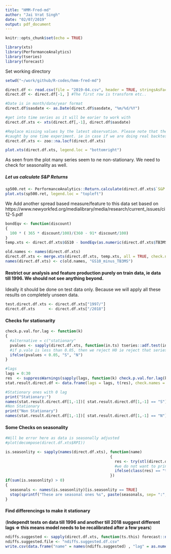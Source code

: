 ```yaml
---
title: "HMM-Fred-md"
author: "Jai Vrat Singh"
date: "02/07/2019"
output: pdf_document
---
```


```r
knitr::opts_chunk$set(echo = TRUE)
```


```r
library(xts)
library(PerformanceAnalytics)
library(tseries)
library(forecast)
```

Set working directory

```r
setwd("~/work/github/R-codes/hmm-fred-md")

direct.df <- read.csv(file = "2019-04.csv", header = TRUE, stringsAsFactors = FALSE, check.names = FALSE)
direct.df <- direct.df[-1, ] #The first row is transform etc..

#Date is in month/date/year format
direct.df$sasdate <- as.Date(direct.df$sasdate, "%m/%d/%Y")

#get into time series as it will be earier to work with
direct.df.xts <- xts(direct.df[,-1], direct.df$sasdate)

#Replace missing values by the latest observation. Please note that there may be missing values in "real" decision scenarios which may not be 
#caught by one time experiment. ie in case if we are doing real backtests
direct.df.xts <- zoo::na.locf(direct.df.xts)
```


```r
plot.xts(direct.df.xts, legend.loc = "bottomright")
```

As seen from the plot many series seem to ne non-stationary. We need to check for seasonality as well.


##### Let us calculate S&P Returns 
```r
sp500.ret <- PerformanceAnalytics::Return.calculate(direct.df.xts$`S&P 500`, method = "log")
plot.xts(sp500.ret, legend.loc = "topleft")
```

We Add another spread based measure/feature to this data set based on 
https://www.newyorkfed.org/medialibrary/media/research/current_issues/ci12-5.pdf

```r
bondEqv <- function(discount)
{
  100 * ( 365 * discount/100)/(360 - 91* discount/100)
}
temp.xts <- direct.df.xts$GS10 - bondEqv(as.numeric(direct.df.xts$TB3MS))

old.names <- names(direct.df.xts)
direct.df.xts <- merge.xts(direct.df.xts, temp.xts, all = TRUE, check.names = FALSE)
names(direct.df.xts) <- c(old.names, "GS10_minus_TB3MS")
```


#### Restrict our analysis and feature production purely on train data, ie data till 1996. We should not see anything beyond.
Ideally it should be done on test data only. Because we will apply all these results on completely unseen data.

```r
test.direct.df.xts <- direct.df.xts["1997/"]
direct.df.xts      <- direct.df.xts["/2018"]
```




#### Checks for stationarity
````r
check.p.val.for.lag <- function(k)
{
  #alternative = c("stationary"
  pvalues <- sapply(direct.df.xts, function(in.ts) tseries::adf.test(in.ts[!is.na(in.ts)], k = k)$p.value)
  #if p.vale is less than 0.05, then we reject H0 ie reject that series is non-stationary, and conclude that it is stationary
  ifelse(pvalues < 0.05, "S", "N")
}

#lags 
lags = 0:30
res  <- suppressWarnings(sapply(lags, function(k) check.p.val.for.lag(k)))
stat.result.direct.df <- data.frame(lags = lags, t(res), check.names = FALSE)
````


```r
#Stationary ones with 0 lag
print("Stationary:")
names(stat.result.direct.df[1,-1])[ stat.result.direct.df[1,-1] == "S"]
#Non Stationary
print("Non Stationary")
names(stat.result.direct.df[1,-1])[ stat.result.direct.df[1,-1] == "N"]
```



#### Some Checks on seasonality

```r
#Will be error here as data is seasonally adjusted
#plot(decompose(direct.df.xts$RPI))

is.seasonlity <- sapply(names(direct.df.xts), function(name)
                                              {
                                                res <- try(stl(direct.df.xts[, name], s.window = "periodic"), silent = TRUE) 
                                                #we do not want to print error
                                                ifelse(class(res) == "try-error", FALSE, TRUE)
                                              })
if(sum(is.seasonlity) > 0)
{
  seasonals <- names(is.seasonlity)[is.seasonlity == TRUE]
  stop(sprintf("These are seasonal ones %s", paste(seasonals, sep= ":", collapse = ":")))
}
```



#### Find differencings to make it stationary 
(**Independt tests on data till 1996 and another till 2018 suggest different lags => this means model needs to be recalibrated after a few years**)
```r
ndiffs.suggested <- sapply(direct.df.xts, function(ts.this) forecast::ndiffs(ts.this[!is.na(ts.this)], alpha = 0.05, max.d = 10))
ndiffs.suggested.file <- "ndiffs.suggested.df.csv"
write.csv(data.frame("name" = names(ndiffs.suggested) , "lag" = as.numeric(ndiffs.suggested)), ndiffs.suggested.file, row.names = FALSE)
```










































